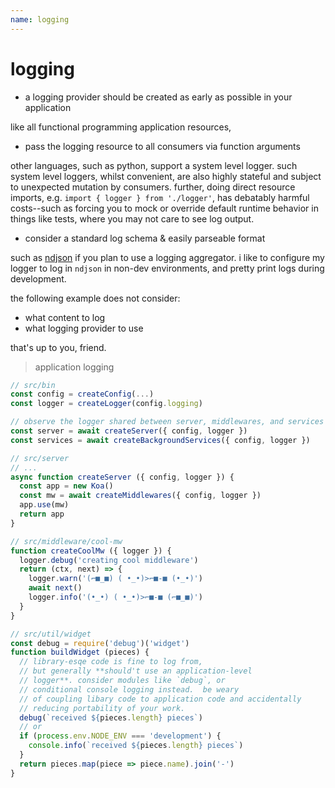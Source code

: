 ```yaml
---
name: logging
---
```


# logging

* a logging provider should be created as early as possible in your application

like all functional programming application resources,

* pass the logging resource to all consumers via function arguments

other languages, such as python, support a system level logger.
such system level loggers, whilst convenient, are also highly stateful and subject
to unexpected mutation by consumers.  further, doing direct resource imports,
e.g. `import { logger } from './logger'`, has debatably harmful costs--such as
forcing you to mock or override default runtime behavior in things like tests,
where you may not care to see log output.

* consider a standard log schema & easily parseable format

such as [ndjson](http://ndjson.org) if you plan to use a logging aggregator.
i like to configure my logger to log in `ndjson` in non-dev environments, and pretty print
logs during development.

the following example does not consider:

- what content to log
- what logging provider to use

that's up to you, friend.


> application logging

```typescript
// src/bin
const config = createConfig(...)
const logger = createLogger(config.logging)

// observe the logger shared between server, middlewares, and services
const server = await createServer({ config, logger })
const services = await createBackgroundServices({ config, logger })

// src/server
// ...
async function createServer ({ config, logger }) {
  const app = new Koa()
  const mw = await createMiddlewares({ config, logger })
  app.use(mw)
  return app
}

// src/middleware/cool-mw
function createCoolMw ({ logger }) {
  logger.debug('creating cool middleware')
  return (ctx, next) => {
    logger.warn('(⌐■_■) ( •_•)>⌐■-■ (•_•)')
    await next()
    logger.info('(•_•) ( •_•)>⌐■-■ (⌐■_■)')
  }
}

// src/util/widget
const debug = require('debug')('widget')
function buildWidget (pieces) {
  // library-esqe code is fine to log from,
  // but generally **should't use an application-level
  // logger**. consider modules like `debug`, or
  // conditional console logging instead.  be weary
  // of coupling libary code to application code and accidentally
  // reducing portability of your work.
  debug(`received ${pieces.length} pieces`)
  // or
  if (process.env.NODE_ENV === 'development') {
    console.info(`received ${pieces.length} pieces`)
  }
  return pieces.map(piece => piece.name).join('-')
}
```
